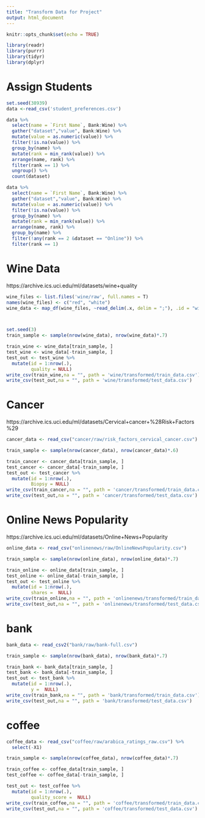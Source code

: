 ```yaml
---
title: "Transform Data for Project"
output: html_document
---
```


```r
knitr::opts_chunk$set(echo = TRUE)
```

```r
library(readr)
library(purrr)
library(tidyr)
library(dplyr)
```


# Assign Students

```r
set.seed(38939)
data <-read_csv('student_preferences.csv')

data %>% 
  select(name = `First Name`, Bank:Wine) %>% 
  gather("dataset","value", Bank:Wine) %>% 
  mutate(value = as.numeric(value)) %>% 
  filter(!is.na(value)) %>% 
  group_by(name) %>% 
  mutate(rank = min_rank(value)) %>% 
  arrange(name, rank) %>% 
  filter(rank == 1) %>% 
  ungroup() %>% 
  count(dataset)
```
```r
data %>% 
  select(name = `First Name`, Bank:Wine) %>% 
  gather("dataset","value", Bank:Wine) %>% 
  mutate(value = as.numeric(value)) %>% 
  filter(!is.na(value)) %>% 
  group_by(name) %>% 
  mutate(rank = min_rank(value)) %>% 
  arrange(name, rank) %>% 
  group_by(name) %>% 
  filter(!any(rank == 2 &dataset == "Online")) %>% 
  filter(rank == 1)
```



# Wine Data

https://archive.ics.uci.edu/ml/datasets/wine+quality

```r
wine_files <- list.files('wine/raw', full.names = T)
names(wine_files) <- c("red", "white")
wine_data <- map_df(wine_files, ~read_delim(.x, delim = ";"), .id = "wine_type")



set.seed(3)
train_sample <- sample(nrow(wine_data), nrow(wine_data)*.7)

train_wine <- wine_data[train_sample, ]
test_wine <- wine_data[-train_sample, ]
test_out <- test_wine %>% 
  mutate(id = 1:nrow(.), 
         quality = NULL)
write_csv(train_wine,na = "", path = 'wine/transformed/train_data.csv')
write_csv(test_out,na = "", path = 'wine/transformed/test_data.csv')
```

# Cancer

https://archive.ics.uci.edu/ml/datasets/Cervical+cancer+%28Risk+Factors%29

```r
cancer_data <- read_csv("cancer/raw/risk_factors_cervical_cancer.csv")

train_sample <- sample(nrow(cancer_data), nrow(cancer_data)*.6)

train_cancer <- cancer_data[train_sample, ]
test_cancer <- cancer_data[-train_sample, ]
test_out <- test_cancer %>% 
  mutate(id = 1:nrow(.), 
         Biopsy = NULL)
write_csv(train_cancer,na = "", path = 'cancer/transformed/train_data.csv')
write_csv(test_out,na = "", path = 'cancer/transformed/test_data.csv')
```
# Online News Popularity

https://archive.ics.uci.edu/ml/datasets/Online+News+Popularity

```r
online_data <- read_csv("onlinenews/raw/OnlineNewsPopularity.csv")

train_sample <- sample(nrow(online_data), nrow(online_data)*.7)

train_online <- online_data[train_sample, ]
test_online <- online_data[-train_sample, ]
test_out <- test_online %>% 
  mutate(id = 1:nrow(.), 
         shares =  NULL)
write_csv(train_online,na = "", path = 'onlinenews/transformed/train_data.csv')
write_csv(test_out,na = "", path = 'onlinenews/transformed/test_data.csv')

```

# bank

```r
bank_data <- read_csv2("bank/raw/bank-full.csv")

train_sample <- sample(nrow(bank_data), nrow(bank_data)*.7)

train_bank <- bank_data[train_sample, ]
test_bank <- bank_data[-train_sample, ]
test_out <- test_bank %>% 
  mutate(id = 1:nrow(.), 
         y =  NULL)
write_csv(train_bank,na = "", path = 'bank/transformed/train_data.csv')
write_csv(test_out,na = "", path = 'bank/transformed/test_data.csv')

```



# coffee

```r
coffee_data <- read_csv("coffee/raw/arabica_ratings_raw.csv") %>% 
  select(-X1)

train_sample <- sample(nrow(coffee_data), nrow(coffee_data)*.7)

train_coffee <- coffee_data[train_sample, ]
test_coffee <- coffee_data[-train_sample, ]

test_out <- test_coffee %>% 
  mutate(id = 1:nrow(.), 
         quality_score =  NULL)
write_csv(train_coffee,na = "", path = 'coffee/transformed/train_data.csv')
write_csv(test_out,na = "", path = 'coffee/transformed/test_data.csv')
```

